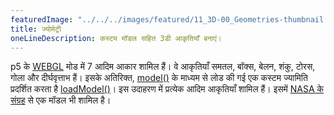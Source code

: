 ---
featuredImage: "../../../images/featured/11_3D-00_Geometries-thumbnail.png"
title: ज्योमेट्री
oneLineDescription: कस्टम मॉडल सहित 3डी आकृतियाँ बनाएं।
---

p5 के <a href="https://p5js.org/reference/p5/WEBGL" target="_blank">WEBGL</a> 
मोड में 7 आदिम आकार शामिल हैं। वे आकृतियाँ समतल, बॉक्स, बेलन, शंकु, टोरस, गोला और दीर्घवृत्ताभ हैं। इसके अतिरिक्त, 
<a href='https://p5js.org/reference/p5/model' target="_blank">model()</a> के माध्यम से लोड की गई एक कस्टम ज्यामिति प्रदर्शित करता है
<a href='https://p5js.org/reference/p5/loadModel' target="_blank">loadModel()</a>। 
इस उदाहरण में प्रत्येक आदिम आकृतियाँ शामिल हैं। इसमें <a href='https://nasa3d.arc.nasa.gov/models' 
target="_blank">NASA के संग्रह</a> से एक मॉडल भी शामिल है।